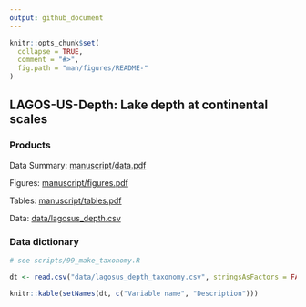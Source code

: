 ```yaml
---
output: github_document
---
```


<!-- README.md is generated from README.Rmd. Please edit that file -->

```r
knitr::opts_chunk$set(
  collapse = TRUE,
  comment = "#>",
  fig.path = "man/figures/README-"
)
```

## LAGOS-US-Depth: Lake depth at continental scales

### Products

Data Summary: [manuscript/data.pdf](manuscript/data.pdf)

Figures: [manuscript/figures.pdf](manuscript/figures.pdf)

Tables: [manuscript/tables.pdf](manuscript/tables.pdf)

Data: [data/lagosus_depth.csv](data/lagosus_depth.csv)

### Data dictionary

```r
# see scripts/99_make_taxonomy.R

dt <- read.csv("data/lagosus_depth_taxonomy.csv", stringsAsFactors = FALSE)

knitr::kable(setNames(dt, c("Variable name", "Description")))
```
